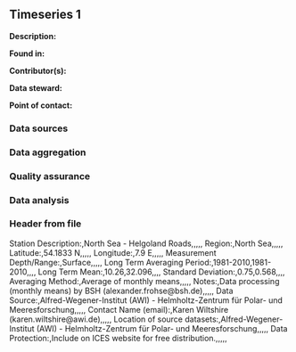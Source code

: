 ## Timeseries 1

**Description:** 


**Found in:**

**Contributor(s):**

**Data steward:**

**Point of contact:**

### Data sources

### Data aggregation

### Quality assurance

### Data analysis

### Header from file
Station Description:,North Sea - Helgoland Roads,,,,,
Region:,North Sea,,,,,
Latitude:,54.1833 N,,,,,
Longitude:,7.9 E,,,,,
Measurement Depth/Range:,Surface,,,,,
Long Term Averaging Period:,1981-2010,1981-2010,,,,
Long Term Mean:,10.26,32.096,,,,
Standard Deviation:,0.75,0.568,,,,
Averaging Method:,Average of monthly means,,,,,
Notes:,Data processing (monthly means) by BSH (alexander.frohse@bsh.de),,,,,
Data Source:,Alfred-Wegener-Institut (AWI) - Helmholtz-Zentrum für Polar- und Meeresforschung,,,,,
Contact Name (email):,Karen Wiltshire (karen.wiltshire@awi.de),,,,,
Location of source datasets:,Alfred-Wegener-Institut (AWI) - Helmholtz-Zentrum für Polar- und Meeresforschung,,,,,
Data Protection:,Include on ICES website for free distribution.,,,,,
